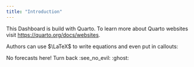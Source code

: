 ```yaml
---
title: "Introduction"
---
```


This Dashboard is build with Quarto. 
To learn more about Quarto websites visit <https://quarto.org/docs/websites>.

Authors can use $\LaTeX$ to write equations and even put in callouts:

:::{.callout-note}

No forecasts here! Turn back :see_no_evil: :ghost:

:::




